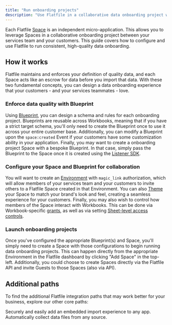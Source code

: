 ```yaml
---
title: "Run onboarding projects"
description: "Use Flatfile in a collaborative data onboarding project with your customer."
---
```


Each Flatfile <Tooltip tip="Learn more about Spaces">[Space](../concepts/spaces)</Tooltip> is an independent micro-application. This allows you to leverage Spaces in a collaborative onboarding project between your services team and your customers. This guide covers how to configure and use Flatfile to run consistent, high-quality data onboarding.

## How it works

Flatfile maintains and enforces your definition of quality data, and each Space acts like an escrow for data before you import that data.
With these two fundamental concepts, you can design a data onboarding experience that your customers - and your services teammates - love.

### Enforce data quality with Blueprint

Using <Tooltip tip="A powerful DDL (Data Definition Language)...">[Blueprint](../blueprint/overview)</Tooltip>, you can design a schema and rules for each onboarding project. 
Blueprints are reusable across Workbooks, meaning that if you have a strict target schema, you'll only need to create the Blueprint once to use it across your entire customer base.
Additionally, you can modify a Blueprint upon the `space:created` Event if your customers have some customization ability in your application.
Finally, you may want to create a onboarding project Space with a bespoke Blueprint. In that case, simply pass the Blueprint to the Space once it is created using the <Tooltip tip="Listening and responding to Events">[Listener SDK](../concepts/events#building-with-events)</Tooltip>. 

### Configure your Space and Blueprint for collaboration

You will want to create an <Tooltip tip="Learn more about Environments">[Environment](../developer-tools/environment)</Tooltip> with `magic_link` authorization, which will allow members of your services team and your customers to invite others to a Flatfile Space created in that Environment. 
You can also <Tooltip tip="Learn more about Theming">[Theme](../guides/theming)</Tooltip> your Space to match your brand's look and feel, creating a seamless experience for your customers. 
Finally, you may also wish to control how members of the Space interact with Workbooks. This can be done via Workbook-specific <Tooltip tip="Guest permissions">[grants](../security/roles-and-permissions#guest-roles)</Tooltip>, as well as via setting <Tooltip tip="Restricting access to a sheet">[Sheet-level access controls](..//blueprint/access)</Tooltip>.

### Launch onboarding projects

Once you've configured the appropriate Blueprint(s) and Space, you'll simply need to create a Space with those configurations to begin running data onboarding projects. 
This can happen directly from the appropriate Environment in the Flatfile dashboard by clicking "Add Space" in the top-left. 
Additionally, you could choose to create Spaces directly via the Flatfile API and invite Guests to those Spaces (also via API). 

## Additional paths

To find the additional Flatfile integration paths that may work better for your business, explore our other core paths:

<CardGroup cols={2}>
    <Card title="Embed in your app" icon="person-to-portal" href="/core-paths/embedding" >
    Securely and easily add an embedded import experience to any app.
  </Card>
  <Card title="Setup headless file feeds" icon="bolt-auto" href="headless" >
    Automatically collect data files from any source.
  </Card>
</CardGroup>
